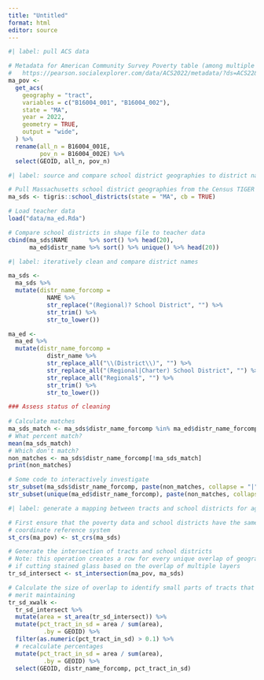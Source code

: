```yaml
---
title: "Untitled"
format: html
editor: source
---
```


```r
#| label: pull ACS data

# Metadata for American Community Survey Poverty table (among multiple options): 
#   https://pearson.socialexplorer.com/data/ACS2022/metadata/?ds=ACS22&table=B16004
ma_pov <- 
  get_acs( 
    geography = "tract", 
    variables = c("B16004_001", "B16004_002"),
    state = "MA", 
    year = 2022,
    geometry = TRUE,
    output = "wide",
  ) %>% 
  rename(all_n = B16004_001E,
         pov_n = B16004_002E) %>% 
  select(GEOID, all_n, pov_n)

```

```r
#| label: source and compare school district geographies to district names in teacher data

# Pull Massachusetts school district geographies from the Census TIGER service
ma_sds <- tigris::school_districts(state = "MA", cb = TRUE)

# Load teacher data
load("data/ma_ed.Rda")

# Compare school districts in shape file to teacher data
cbind(ma_sds$NAME      %>% sort() %>% head(20), 
      ma_ed$distr_name %>% sort() %>% unique() %>% head(20))
```

```r
#| label: iteratively clean and compare district names

ma_sds <- 
  ma_sds %>% 
  mutate(distr_name_forcomp = 
           NAME %>% 
           str_replace("(Regional)? School District", "") %>% 
           str_trim() %>% 
           str_to_lower())

ma_ed <- 
  ma_ed %>% 
  mutate(distr_name_forcomp =
           distr_name %>% 
           str_replace_all("\\(District\\)", "") %>% 
           str_replace_all("(Regional|Charter) School District", "") %>% 
           str_replace_all("Regional$", "") %>% 
           str_trim() %>% 
           str_to_lower())

### Assess status of cleaning
  
# Calculate matches
ma_sds_match <- ma_sds$distr_name_forcomp %in% ma_ed$distr_name_forcomp
# What percent match?
mean(ma_sds_match)
# Which don't match?
non_matches <- ma_sds$distr_name_forcomp[!ma_sds_match]
print(non_matches)

# Some code to interactively investigate
str_subset(ma_sds$distr_name_forcomp, paste(non_matches, collapse = "|"))
str_subset(unique(ma_ed$distr_name_forcomp), paste(non_matches, collapse = "|"))


```

```r
#| label: generate a mapping between tracts and school districts for aggregation

# First ensure that the poverty data and school districts have the same 
# coordinate reference system
st_crs(ma_pov) <- st_crs(ma_sds)

# Generate the intersection of tracts and school districts
# Note: this operation creates a row for every unique overlap of geography, as
# if cutting stained glass based on the overlap of multiple layers
tr_sd_intersect <- st_intersection(ma_pov, ma_sds)

# Calculate the size of overlap to identify small parts of tracts that do not
# merit maintaining
tr_sd_xwalk <- 
  tr_sd_intersect %>% 
  mutate(area = st_area(tr_sd_intersect)) %>% 
  mutate(pct_tract_in_sd = area / sum(area),
          .by = GEOID) %>% 
  filter(as.numeric(pct_tract_in_sd) > 0.1) %>% 
  # recalculate percentages
  mutate(pct_tract_in_sd = area / sum(area),
          .by = GEOID) %>% 
  select(GEOID, distr_name_forcomp, pct_tract_in_sd)

```

  